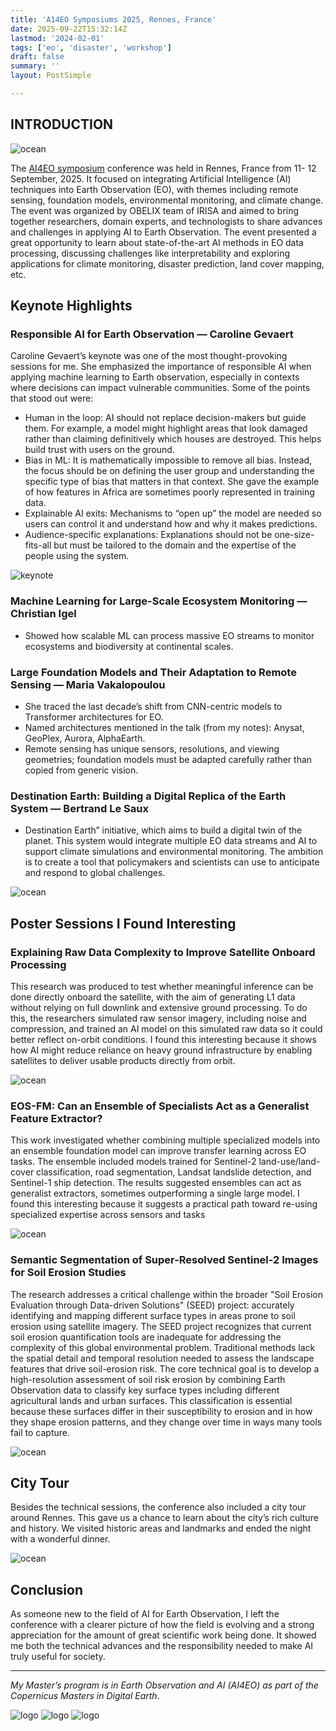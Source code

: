 ```yaml
---
title: 'A14EO Symposiums 2025, Rennes, France'
date: 2025-09-22T15:32:14Z
lastmod: '2024-02-01'
tags: ['eo', 'disaster', 'workshop']
draft: false
summary: ''
layout: PostSimple

---
```

## INTRODUCTION 

<Image alt="ocean" src="/static/images/AI4EO/opening.jpeg" width={1200} height={800} />

The [AI4EO symposium](https://ai4eo2025.irisa.fr) conference was held in Rennes, France from 11- 12 September, 2025. It focused on integrating Artificial
Intelligence (AI) techniques into Earth Observation (EO), with themes including remote sensing, foundation models, environmental monitoring, and climate change.
The event was organized by OBELIX team of IRISA and aimed to bring together researchers, domain experts, and technologists to share advances and challenges in 
applying AI to Earth Observation. The event presented a great opportunity to learn about state-of-the-art AI methods in EO data processing,
discussing challenges like interpretability and exploring applications for climate monitoring, disaster prediction, land cover mapping, etc.

## Keynote Highlights

### Responsible AI for Earth Observation — Caroline Gevaert
Caroline Gevaert’s keynote was one of the most thought-provoking sessions for me. She emphasized the importance of responsible AI when applying machine learning to
Earth observation, especially in contexts where decisions can impact vulnerable communities. Some of the points that stood out were:
- Human in the loop: AI should not replace decision-makers but guide them. For example, a model might highlight areas that look damaged rather than claiming definitively 
which houses are destroyed. This helps build trust with users on the ground.
- Bias in ML: It is mathematically impossible to remove all bias. Instead, the focus should be on defining the user group and understanding the specific type of bias that
matters in that context. She gave the example of how features in Africa are sometimes poorly represented in training data.
- Explainable AI exits: Mechanisms to “open up” the model are needed so users can control it and understand how and why it makes predictions.
- Audience-specific explanations: Explanations should not be one-size-fits-all but must be tailored to the domain and the expertise of the people using the system.

<Image alt="keynote" src="/static/images/AI4E0/keynote.jpeg" width={1200} height={800} />

### Machine Learning for Large-Scale Ecosystem Monitoring — Christian Igel

- Showed how scalable ML can process massive EO streams to monitor ecosystems and biodiversity at continental scales.

### Large Foundation Models and Their Adaptation to Remote Sensing — Maria Vakalopoulou
- She traced the last decade’s shift from CNN-centric models to Transformer architectures for EO.
- Named architectures mentioned in the talk (from my notes): Anysat, GeoPlex, Aurora, AlphaEarth.
- Remote sensing has unique sensors, resolutions, and viewing geometries; foundation models must be adapted carefully rather than copied from generic vision.

### Destination Earth: Building a Digital Replica of the Earth System — Bertrand Le Saux
- Destination Earth” initiative, which aims to build a digital twin of the planet. This system would integrate multiple EO data streams and AI to support climate simulations and 
environmental monitoring. The ambition is to create a tool that policymakers and scientists can use to anticipate and respond to global challenges.

<Image alt="ocean" src="/static/images/AI4E0/Destine.jpeg" width={1200} height={800} />

## Poster Sessions I Found Interesting

### Explaining Raw Data Complexity to Improve Satellite Onboard Processing

This research was produced to test whether meaningful inference can be done directly onboard the satellite, with the aim of generating L1 data without relying on full downlink and
extensive ground processing. To do this, the researchers simulated raw sensor imagery, including noise and compression, and trained an AI model on this simulated raw data so it could
better reflect on-orbit conditions. I found this interesting because it shows how AI might reduce reliance on heavy ground infrastructure 
by enabling satellites to deliver usable products directly from orbit.

<Image alt="ocean" src="/static/images/AAI4E0/onboard.jpeg" width={1200} height={800} />

### EOS-FM: Can an Ensemble of Specialists Act as a Generalist Feature Extractor?

This work investigated whether combining multiple specialized models into an ensemble foundation model can improve transfer learning across EO tasks. The ensemble included models trained for
Sentinel-2 land-use/land-cover classification, road segmentation, Landsat landslide detection, and Sentinel-1 ship detection. The results suggested ensembles can act as generalist extractors,
sometimes outperforming a single large model. I found this interesting because it suggests a practical path toward re-using specialized expertise across sensors and tasks

<Image alt="ocean" src="/static/images/AI4E0/eos.jpeg" width={1200} height={800} />

### Semantic Segmentation of Super-Resolved Sentinel-2 Images for Soil Erosion Studies
The research addresses a critical challenge within the broader "Soil Erosion Evaluation through Data-driven Solutions" (SEED) project: accurately identifying and mapping different surface types 
in areas prone to soil erosion using satellite imagery. The SEED project recognizes that current soil erosion quantification tools are inadequate for addressing the complexity of this global environmental 
problem. Traditional methods lack the spatial detail and temporal resolution needed to assess the landscape features that drive soil-erosion risk. The core technical goal is to develop a high-resolution assessment 
of soil risk erosion by combining Earth Observation data to classify key surface types including different agricultural lands and urban surfaces. This classification is essential because these surfaces differ in their
susceptibility to erosion and in how they shape erosion patterns, and they change over time in ways many tools fail to capture.

<Image alt="ocean" src="/static/images/AI4E0/super.jpeg" width={1200} height={800} />

## City Tour

Besides the technical sessions, the conference also included a city tour around Rennes. This gave us a chance to learn about the city’s rich culture and history. We visited historic areas and landmarks and ended the night
with a wonderful dinner.

<Image alt="ocean" src="/static/images/AI4E0/tour.jpeg" width={1200} height={800} />


## Conclusion
As someone new to the field of AI for Earth Observation, I left the conference with a clearer picture of how the field is evolving and a strong appreciation for the amount of great scientific work being done. It showed me both 
the technical advances and the responsibility needed to make AI truly useful for society.


---
_My Master’s program is in Earth Observation and AI (AI4EO) as part of the Copernicus Masters in Digital Earth_.

<div style={{ display: 'flex', gap: '10px' }}>
  <Image alt="logo" src="/static/images/Logo/EU.jpg" width={200} height={100} />
  <Image alt="logo" src="/static/images/Logo/PLUS.jpg" width={200} height={100} />
  <Image alt="logo" src="/static/images/Logo/UBS.jpeg" width={200} height={100} />
</div>